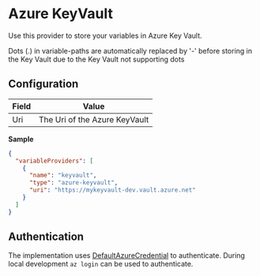 
# Azure KeyVault

Use this provider to store your variables in Azure Key Vault.

<Callout type="info">
  Dots (.) in variable-paths are automatically replaced by '-' before storing in
  the Key Vault due to the Key Vault not supporting dots
</Callout>

## Configuration

| Field | Value                         |
| :---- | ----------------------------- |
| Uri   | The Uri of the Azure KeyVault |

**Sample**

```json copy filename=".confixrc"
{
  "variableProviders": [
    {
      "name": "keyvault",
      "type": "azure-keyvault",
      "uri": "https://mykeyvault-dev.vault.azure.net"
    }
  ]
}
```

## Authentication

The implementation uses [DefaultAzureCredential](https://learn.microsoft.com/en-us/dotnet/api/azure.identity.defaultazurecredential?view=azure-dotnet) to authenticate.
During local development `az login` can be used to authenticate.
